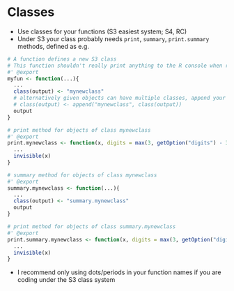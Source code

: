 # Classes  
  
- Use classes for your functions (S3 easiest system; S4, RC)
- Under S3 your class probably needs `print`, `summary`, `print.summary` methods, defined as e.g. 
```r
# A function defines a new S3 class
# This function shouldn't really print anything to the R console when run
#' @export
myfun <- function(...){
  ...
  class(output) <- "mynewclass"
  # alternatively given objects can have multiple classes, append your new class
  # class(output) <- append("mynewclass", class(output))
  output
}

# print method for objects of class mynewclass
#' @export
print.mynewclass <- function(x, digits = max(3, getOption("digits") - 3), ...){
  ...
  invisible(x)
}

# summary method for objects of class mynewclass
#' @export
summary.mynewclass <- function(...){
  ...
  class(output) <- "summary.mynewclass"
  output
}

# print method for objects of class summary.mynewclass
#' @export
print.summary.mynewclass <- function(x, digits = max(3, getOption("digits") - 3),...){
  ...
  invisible(x)  
}
```
- I recommend only using dots/periods in your function names if you are coding under the S3 class system
